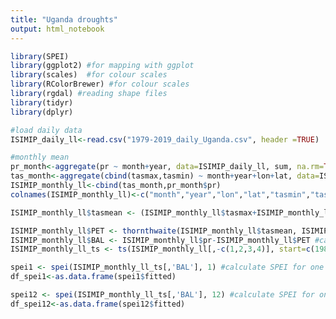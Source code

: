 ```yaml
---
title: "Uganda droughts"
output: html_notebook
---
```




```r
library(SPEI)
library(ggplot2) #for mapping with ggplot
library(scales)  #for colour scales
library(RColorBrewer) #for colour scales
library(rgdal) #reading shape files
library(tidyr)
library(dplyr)
```



```r
#load daily data
ISIMIP_daily_ll<-read.csv("1979-2019_daily_Uganda.csv", header =TRUE)

#monthly mean
pr_month<-aggregate(pr ~ month+year, data=ISIMIP_daily_ll, sum, na.rm=TRUE)
tas_month<-aggregate(cbind(tasmax,tasmin) ~ month+year+lon+lat, data=ISIMIP_daily_ll, mean, na.rm=TRUE)
ISIMIP_monthly_ll<-cbind(tas_month,pr_month$pr) 
colnames(ISIMIP_monthly_ll)<-c("month","year","lon","lat","tasmin","tasmax","pr")

ISIMIP_monthly_ll$tasmean <- (ISIMIP_monthly_ll$tasmax+ISIMIP_monthly_ll$tasmin)/2 

ISIMIP_monthly_ll$PET <- thornthwaite(ISIMIP_monthly_ll$tasmean, ISIMIP_daily_ll$lat[k]) #calculate potential evapotranspiration
ISIMIP_monthly_ll$BAL <- ISIMIP_monthly_ll$pr-ISIMIP_monthly_ll$PET #calculate balance
ISIMIP_monthly_ll_ts <- ts(ISIMIP_monthly_ll[,-c(1,2,3,4)], start=c(1981,1), frequency=12) #make time series for SPEI

spei1 <- spei(ISIMIP_monthly_ll_ts[,'BAL'], 1) #calculate SPEI for one month
df_spei1<-as.data.frame(spei1$fitted)

spei12 <- spei(ISIMIP_monthly_ll_ts[,'BAL'], 12) #calculate SPEI for one month
df_spei12<-as.data.frame(spei12$fitted)
```


